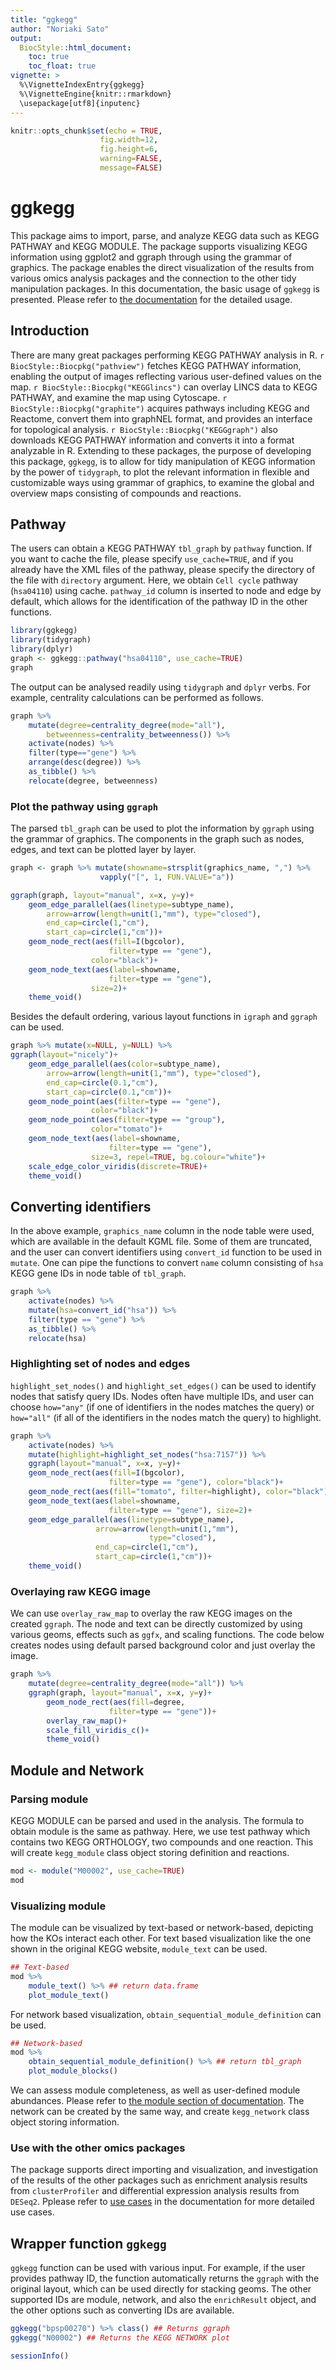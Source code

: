 ```yaml
---
title: "ggkegg"
author: "Noriaki Sato"
output:
  BiocStyle::html_document:
    toc: true
    toc_float: true
vignette: >
  %\VignetteIndexEntry{ggkegg}
  %\VignetteEngine{knitr::rmarkdown}
  \usepackage[utf8]{inputenc}
---
```


```r
knitr::opts_chunk$set(echo = TRUE,
                    fig.width=12,
                    fig.height=6,
                    warning=FALSE,
                    message=FALSE)
```

# ggkegg

This package aims to import, parse, and analyze KEGG data such as KEGG PATHWAY and KEGG MODULE. The package supports visualizing KEGG information using ggplot2 and ggraph through using the grammar of graphics. The package enables the direct visualization of the results from various omics analysis packages and the connection to the other tidy manipulation packages. In this documentation, the basic usage of `ggkegg` is presented. Please refer to [the documentation](https://noriakis.github.io/software/ggkegg) for the detailed usage.

## Introduction

There are many great packages performing KEGG PATHWAY analysis in R. `r BiocStyle::Biocpkg("pathview")` fetches KEGG PATHWAY information, enabling the output of images reflecting various user-defined values on the map. `r BiocStyle::Biocpkg("KEGGlincs")` can overlay LINCS data to KEGG PATHWAY, and examine the map using Cytoscape. `r BiocStyle::Biocpkg("graphite")` acquires pathways including KEGG and Reactome, convert them into graphNEL format, and provides an interface for topological analysis. `r BiocStyle::Biocpkg("KEGGgraph")` also downloads KEGG PATHWAY information and converts it into a format analyzable in R. Extending to these packages, the purpose of developing this package, `ggkegg`, is to allow for tidy manipulation of KEGG information by the power of `tidygraph`, to plot the relevant information in flexible and customizable ways using grammar of graphics, to examine the global and overview maps consisting of compounds and reactions.

## Pathway

The users can obtain a KEGG PATHWAY `tbl_graph` by `pathway` function. If you want to cache the file, please specify `use_cache=TRUE`, and if you already have the XML files of the pathway, please specify the directory of the file with `directory` argument. Here, we obtain `Cell cycle` pathway (`hsa04110`) using cache. `pathway_id` column is inserted to node and edge by default, which allows for the identification of the pathway ID in the other functions.

```r
library(ggkegg)
library(tidygraph)
library(dplyr)
graph <- ggkegg::pathway("hsa04110", use_cache=TRUE)
graph
```

The output can be analysed readily using `tidygraph` and `dplyr` verbs. For example, centrality calculations can be performed as follows.

```r
graph %>% 
    mutate(degree=centrality_degree(mode="all"),
        betweenness=centrality_betweenness()) %>% 
    activate(nodes) %>%
    filter(type=="gene") %>%
    arrange(desc(degree)) %>%
    as_tibble() %>%
    relocate(degree, betweenness)
```

### Plot the pathway using `ggraph`

The parsed `tbl_graph` can be used to plot the information by `ggraph` using the grammar of graphics. The components in the graph such as nodes, edges, and text can be plotted layer by layer.

```r
graph <- graph %>% mutate(showname=strsplit(graphics_name, ",") %>%
                    vapply("[", 1, FUN.VALUE="a"))

ggraph(graph, layout="manual", x=x, y=y)+
    geom_edge_parallel(aes(linetype=subtype_name),
        arrow=arrow(length=unit(1,"mm"), type="closed"),
        end_cap=circle(1,"cm"),
        start_cap=circle(1,"cm"))+
    geom_node_rect(aes(fill=I(bgcolor),
                      filter=type == "gene"),
                  color="black")+
    geom_node_text(aes(label=showname,
                      filter=type == "gene"),
                  size=2)+
    theme_void()
```

Besides the default ordering, various layout functions in `igraph` and `ggraph` can be used.

```r
graph %>% mutate(x=NULL, y=NULL) %>%
ggraph(layout="nicely")+
    geom_edge_parallel(aes(color=subtype_name),
        arrow=arrow(length=unit(1,"mm"), type="closed"),
        end_cap=circle(0.1,"cm"),
        start_cap=circle(0.1,"cm"))+
    geom_node_point(aes(filter=type == "gene"),
                  color="black")+
    geom_node_point(aes(filter=type == "group"),
                  color="tomato")+
    geom_node_text(aes(label=showname,
                      filter=type == "gene"),
                  size=3, repel=TRUE, bg.colour="white")+
    scale_edge_color_viridis(discrete=TRUE)+
    theme_void()
```

## Converting identifiers

In the above example, `graphics_name` column in the node table were used, which are available in the default KGML file. Some of them are truncated, and the user can convert identifiers using `convert_id` function to be used in `mutate`. One can pipe the functions to convert `name` column consisting of `hsa` KEGG gene IDs in node table of `tbl_graph`.

```r
graph %>%
    activate(nodes) %>%
    mutate(hsa=convert_id("hsa")) %>%
    filter(type == "gene") %>%
    as_tibble() %>%
    relocate(hsa)
```

### Highlighting set of nodes and edges

`highlight_set_nodes()` and `highlight_set_edges()` can be used to identify nodes that satisfy query IDs. Nodes often have multiple IDs, and user can choose `how="any"` (if one of identifiers in the nodes matches the query) or `how="all"` (if all of the identifiers in the nodes match the query) to highlight.

```r
graph %>%
    activate(nodes) %>%
    mutate(highlight=highlight_set_nodes("hsa:7157")) %>%
    ggraph(layout="manual", x=x, y=y)+
    geom_node_rect(aes(fill=I(bgcolor),
                      filter=type == "gene"), color="black")+
    geom_node_rect(aes(fill="tomato", filter=highlight), color="black")+
    geom_node_text(aes(label=showname,
                      filter=type == "gene"), size=2)+
    geom_edge_parallel(aes(linetype=subtype_name),
                   arrow=arrow(length=unit(1,"mm"),
                               type="closed"),
                   end_cap=circle(1,"cm"),
                   start_cap=circle(1,"cm"))+
    theme_void()
```


### Overlaying raw KEGG image

We can use `overlay_raw_map` to overlay the raw KEGG images on the created `ggraph`.
The node and text can be directly customized by using various geoms, effects such as `ggfx`, and scaling functions.
The code below creates nodes using default parsed background color and just overlay the image.

```r
graph %>%
    mutate(degree=centrality_degree(mode="all")) %>%
    ggraph(graph, layout="manual", x=x, y=y)+
        geom_node_rect(aes(fill=degree,
                      filter=type == "gene"))+
        overlay_raw_map()+
        scale_fill_viridis_c()+
        theme_void()
```

## Module and Network

### Parsing module

KEGG MODULE can be parsed and used in the analysis. The formula to obtain module is the same as pathway. Here, we use test pathway which contains two KEGG ORTHOLOGY, two compounds and one reaction.
This will create `kegg_module` class object storing definition and reactions.

```r
mod <- module("M00002", use_cache=TRUE)
mod
```

### Visualizing module

The module can be visualized by text-based or network-based, depicting how the KOs interact each other.
For text based visualization like the one shown in the original KEGG website, `module_text` can be used.

```r
## Text-based
mod %>%
    module_text() %>% ## return data.frame
    plot_module_text()
```

For network based visualization, `obtain_sequential_module_definition` can be used.

```r
## Network-based
mod %>%
    obtain_sequential_module_definition() %>% ## return tbl_graph
    plot_module_blocks()
```

We can assess module completeness, as well as user-defined module abundances. Please refer to [the module section of documentation](https://noriakis.github.io/software/ggkegg/module.html). The network can be created by the same way, and create `kegg_network` class object storing information.

### Use with the other omics packages

The package supports direct importing and visualization, and investigation of the results of the other packages such as enrichment analysis results from `clusterProfiler` and differential expression analysis results from `DESeq2`. Pplease refer to [use cases](https://noriakis.github.io/software/ggkegg/usecases.html) in the documentation for more detailed use cases.

## Wrapper function `ggkegg`

`ggkegg` function can be used with various input. For example, if the user provides pathway ID, the function automatically returns the `ggraph` with the original layout, which can be used directly for stacking geoms. The other supported IDs are module, network, and also the `enrichResult` object, and the other options such as converting IDs are available.

```r
ggkegg("bpsp00270") %>% class() ## Returns ggraph
ggkegg("N00002") ## Returns the KEGG NETWORK plot
```


```r
sessionInfo()
```